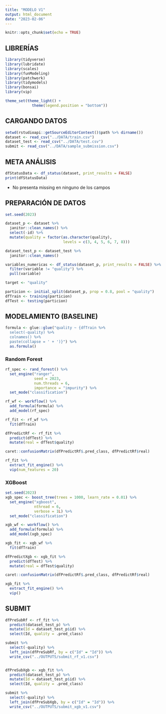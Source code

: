 ```yaml
---
title: "MODELO V1"
output: html_document
date: "2023-02-06"
---
```


```r
knitr::opts_chunk$set(echo = TRUE)
```

## LIBRERÍAS

```r
library(tidyverse)
library(lubridate)
library(scales)
library(funModeling)
library(patchwork)
library(tidymodels)
library(bonsai)
library(vip)

theme_set(theme_light() + 
            theme(legend.position = "bottom"))
```

## CARGANDO DATOS

```r
setwd(rstudioapi::getSourceEditorContext()$path %>% dirname())
dataset <- read_csv("../DATA/train.csv")
dataset_test <- read_csv("../DATA/test.csv")
submit <- read_csv("../DATA/sample_submission.csv")
```

## META ANÁLISIS

```r
dfStatusData <- df_status(dataset, print_results = FALSE)
print(dfStatusData)
```

- No presenta missing en ninguno de los campos

## PREPARACIÓN DE DATOS

```r
set.seed(2023)

dataset_p <- dataset %>% 
  janitor::clean_names() %>% 
  select(-id) %>% 
  mutate(quality = factor(as.character(quality), 
                          levels = c(3, 4, 5, 6, 7, 8)))

dataset_test_p <- dataset_test %>% 
  janitor::clean_names()

variables_numericas <- df_status(dataset_p, print_results = FALSE) %>% 
  filter(variable != "quality") %>% 
  pull(variable)

target <- "quality"

particion <- initial_split(dataset_p, prop = 0.8, pool = "quality")
dfTrain <- training(particion)
dfTest <- testing(particion)
```

## MODELAMIENTO (BASELINE)

```r
formula <- glue::glue("quality ~ {dfTrain %>% 
  select(-quality) %>% 
  colnames() %>% 
  paste(collapse = ' + ')}") %>% 
  as.formula()
```

### Random Forest

```r
rf_spec <- rand_forest() %>% 
  set_engine("ranger", 
             seed = 2023, 
             num.threads = 6, 
             importance = "impurity") %>% 
  set_mode("classification")

rf_wf <- workflow() %>% 
  add_formula(formula) %>% 
  add_model(rf_spec)

rf_fit <- rf_wf %>% 
  fit(dfTrain)
```

```r
dfPredictRf <- rf_fit %>% 
  predict(dfTest) %>% 
  mutate(real = dfTest$quality)

caret::confusionMatrix(dfPredictRf$.pred_class, dfPredictRf$real)

rf_fit %>% 
  extract_fit_engine() %>% 
  vip(num_features = 20)
```

### XGBoost

```r
set.seed(2023)
xgb_spec <- boost_tree(trees = 1000, learn_rate = 0.01) %>% 
  set_engine("xgboost", 
             nthread = 6, 
             verbose = 1L) %>% 
  set_mode("classification")

xgb_wf <- workflow() %>% 
  add_formula(formula) %>% 
  add_model(xgb_spec)

xgb_fit <- xgb_wf %>% 
  fit(dfTrain)
```

```r
dfPredictXgb <- xgb_fit %>% 
  predict(dfTest) %>% 
  mutate(real = dfTest$quality)

caret::confusionMatrix(dfPredictRf$.pred_class, dfPredictRf$real)

xgb_fit %>% 
  extract_fit_engine() %>% 
  vip()
```

## SUBMIT

```r
dfPreSubRf <- rf_fit %>% 
  predict(dataset_test_p) %>% 
  mutate(Id = dataset_test_p$id) %>% 
  select(Id, quality = .pred_class)

submit %>% 
  select(-quality) %>% 
  left_join(dfPreSubRf, by = c("Id" = "Id")) %>% 
  write_csv("../OUTPUTS/submit_rf_v1.csv")


dfPreSubXgb <- xgb_fit %>% 
  predict(dataset_test_p) %>% 
  mutate(Id = dataset_test_p$id) %>% 
  select(Id, quality = .pred_class)

submit %>% 
  select(-quality) %>% 
  left_join(dfPreSubXgb, by = c("Id" = "Id")) %>% 
  write_csv("../OUTPUTS/submit_xgb_v1.csv")



```

